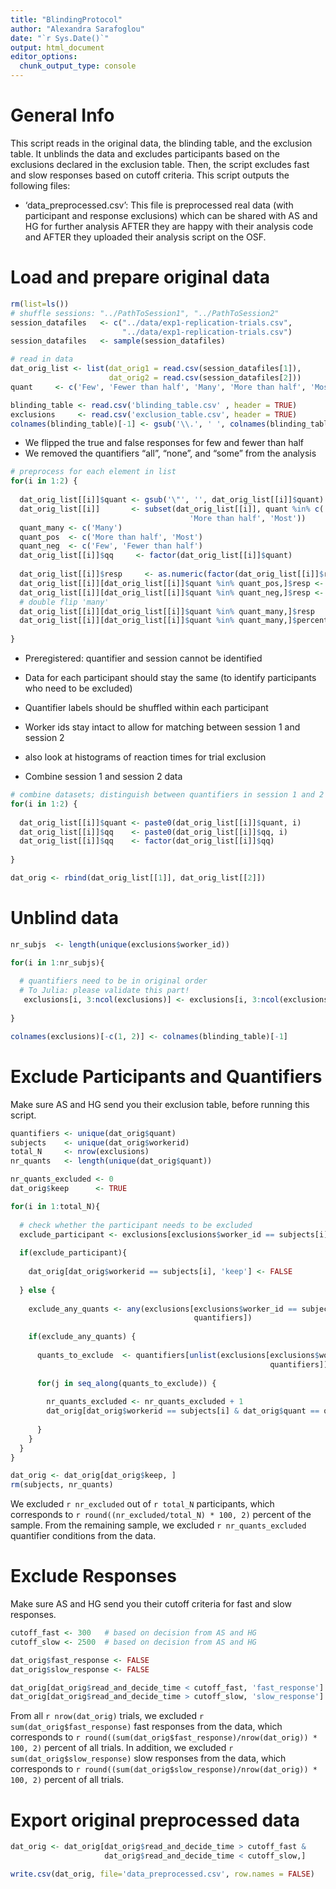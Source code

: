 ```yaml
---
title: "BlindingProtocol"
author: "Alexandra Sarafoglou"
date: "`r Sys.Date()`"
output: html_document
editor_options: 
  chunk_output_type: console
---
```


# General Info

This script reads in the original data, the blinding table, and the exclusion table. It unblinds the data and excludes participants based on the exclusions declared in the exclusion table. Then, the script excludes fast and slow responses based on cutoff criteria. This script outputs the following files:

- 'data_preprocessed.csv': This file is preprocessed real data (with participant and response exclusions) which can be shared with AS and HG for further analysis AFTER they are happy with their analysis code and AFTER they uploaded their analysis script on the OSF.


# Load and prepare original data

```r
rm(list=ls())
# shuffle sessions: "../PathToSession1", "../PathToSession2"
session_datafiles   <- c("../data/exp1-replication-trials.csv",
                         "../data/exp1-replication-trials.csv")
session_datafiles   <- sample(session_datafiles)

# read in data
dat_orig_list <- list(dat_orig1 = read.csv(session_datafiles[1]),
                      dat_orig2 = read.csv(session_datafiles[2]))
quant     <- c('Few', 'Fewer than half', 'Many', 'More than half', 'Most')

blinding_table <- read.csv('blinding_table.csv' , header = TRUE)
exclusions     <- read.csv('exclusion_table.csv', header = TRUE)
colnames(blinding_table)[-1] <- gsub('\\.', ' ', colnames(blinding_table)[-1])
```

- We flipped the true and false responses for few and fewer than half
- We removed the quantifiers "all", "none", and "some" from the analysis

```r
# preprocess for each element in list
for(i in 1:2) {
  
  dat_orig_list[[i]]$quant <- gsub('\"', '', dat_orig_list[[i]]$quant)
  dat_orig_list[[i]]       <- subset(dat_orig_list[[i]], quant %in% c('Few', 'Fewer than half', 'Many',
                                        'More than half', 'Most'))
  quant_many <- c('Many')
  quant_pos  <- c('More than half', 'Most')
  quant_neg  <- c('Few', 'Fewer than half')
  dat_orig_list[[i]]$qq     <- factor(dat_orig_list[[i]]$quant)
  
  dat_orig_list[[i]]$resp     <- as.numeric(factor(dat_orig_list[[i]]$response)) - 1
  dat_orig_list[[i]][dat_orig_list[[i]]$quant %in% quant_pos,]$resp <- ifelse(dat_orig_list[[i]][dat_orig_list[[i]]$quant %in% quant_pos,]$response=="true",1 , 0)
  dat_orig_list[[i]][dat_orig_list[[i]]$quant %in% quant_neg,]$resp <- ifelse(dat_orig_list[[i]][dat_orig_list[[i]]$quant %in% quant_neg,]$response=="true",0 , 1)
  # double flip 'many'
  dat_orig_list[[i]][dat_orig_list[[i]]$quant %in% quant_many,]$resp    <- ifelse(dat_orig_list[[i]][dat_orig_list[[i]]$quant %in% quant_many,]$response=="true", 0 , 1)
  dat_orig_list[[i]][dat_orig_list[[i]]$quant %in% quant_many,]$percent <- 100 - dat_orig_list[[i]][dat_orig_list[[i]]$quant %in% quant_many,]$percent
  
}
```

- Preregistered: quantifier and session cannot be identified
- Data for each participant should stay the same (to identify participants who need to be excluded)
- Quantifier labels should be shuffled within each participant
- Worker ids stay intact to allow for matching between session 1 and session 2 
- also look at histograms of reaction times for trial exclusion

- Combine session 1 and session 2 data

```r
# combine datasets; distinguish between quantifiers in session 1 and 2
for(i in 1:2) {
  
  dat_orig_list[[i]]$quant <- paste0(dat_orig_list[[i]]$quant, i)
  dat_orig_list[[i]]$qq    <- paste0(dat_orig_list[[i]]$qq, i)
  dat_orig_list[[i]]$qq    <- factor(dat_orig_list[[i]]$qq)
  
}

dat_orig <- rbind(dat_orig_list[[1]], dat_orig_list[[2]])
```

# Unblind data

```r
nr_subjs  <- length(unique(exclusions$worker_id))

for(i in 1:nr_subjs){
  
  # quantifiers need to be in original order
  # To Julia: please validate this part!
   exclusions[i, 3:ncol(exclusions)] <- exclusions[i, 3:ncol(exclusions)][order(unlist(blinding_table[i, 2:ncol(blinding_table)]))]
   
}

colnames(exclusions)[-c(1, 2)] <- colnames(blinding_table)[-1]
```

# Exclude Participants and Quantifiers 

Make sure AS and HG send you their exclusion table, before running this script.

```r
quantifiers <- unique(dat_orig$quant)
subjects    <- unique(dat_orig$workerid)
total_N     <- nrow(exclusions)
nr_quants   <- length(unique(dat_orig$quant))

nr_quants_excluded <- 0
dat_orig$keep      <- TRUE

for(i in 1:total_N){
  
  # check whether the participant needs to be excluded
  exclude_participant <- exclusions[exclusions$worker_id == subjects[i], 'exclude_all']
  
  if(exclude_participant){
    
    dat_orig[dat_orig$workerid == subjects[i], 'keep'] <- FALSE
    
  } else {
    
    exclude_any_quants <- any(exclusions[exclusions$worker_id == subjects[i], 
                                         quantifiers])
    
    if(exclude_any_quants) {
      
      quants_to_exclude  <- quantifiers[unlist(exclusions[exclusions$worker_id == subjects[i],
                                                          quantifiers])]
      
      for(j in seq_along(quants_to_exclude)) {
        
        nr_quants_excluded <- nr_quants_excluded + 1
        dat_orig[dat_orig$workerid == subjects[i] & dat_orig$quant == quants_to_exclude[j], ] <- FALSE
        
      }
    } 
  }
}

dat_orig <- dat_orig[dat_orig$keep, ]
rm(subjects, nr_quants)
```

We excluded `r nr_excluded` out of  `r total_N` participants, which corresponds to `r round((nr_excluded/total_N) * 100, 2)` percent of the sample. From the remaining sample, we excluded `r nr_quants_excluded` quantifier conditions from the data. 

# Exclude Responses

Make sure AS and HG send you their cutoff criteria for fast and slow responses.

```r
cutoff_fast <- 300   # based on decision from AS and HG
cutoff_slow <- 2500  # based on decision from AS and HG

dat_orig$fast_response <- FALSE
dat_orig$slow_response <- FALSE

dat_orig[dat_orig$read_and_decide_time < cutoff_fast, 'fast_response'] <- TRUE
dat_orig[dat_orig$read_and_decide_time > cutoff_slow, 'slow_response'] <- TRUE
```

From all `r nrow(dat_orig)` trials, we excluded `r sum(dat_orig$fast_response)` fast responses from the data, which corresponds to `r round((sum(dat_orig$fast_response)/nrow(dat_orig)) * 100, 2)` percent of all trials. In addition, we excluded `r sum(dat_orig$slow_response)` slow responses from the data, which corresponds to `r round((sum(dat_orig$slow_response)/nrow(dat_orig)) * 100, 2)` percent of all trials.

# Export original preprocessed data 

```r
dat_orig <- dat_orig[dat_orig$read_and_decide_time > cutoff_fast &  
                     dat_orig$read_and_decide_time < cutoff_slow,]

write.csv(dat_orig, file='data_preprocessed.csv', row.names = FALSE)
```


